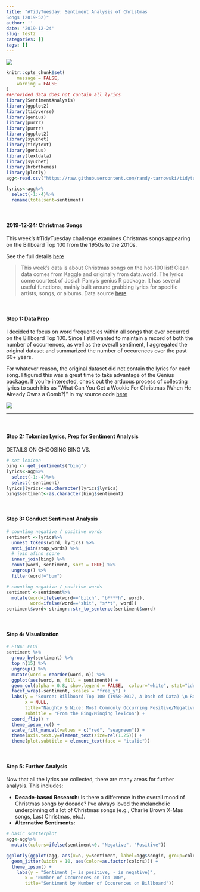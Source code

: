 ```yaml
---
title: "#TidyTuesday: Sentiment Analysis of Christmas
Songs (2019-52)"
author: ''
date: '2019-12-24'
slug: test2
categories: []
tags: []
---
```



<img src="https://raw.githubusercontent.com/randy-tarnowski/tidytuesday/master/2019-12-24_ChristmasSongs/12_24.png">

```r
knitr::opts_chunk$set(
	message = FALSE,
	warning = FALSE
)
##Provided data does not contain all lyrics
library(SentimentAnalysis)
library(ggplot2)
library(tidyverse)
library(genius)
library(purrr)
library(purrr)
library(ggplot2)
library(syuzhet)
library(tidytext)
library(genius)
library(textdata)
library(syuzhet)
library(hrbrthemes)
library(plotly)
agg<-read.csv("https://raw.githubusercontent.com/randy-tarnowski/tidytuesday/master/2019-12-24_ChristmasSongs/christmaslyrics_agg.csv")

lyrics<-agg%>%
  select(-1:-4)%>%
  rename(totalsent=sentiment)
```

<br>

#### 2019-12-24: Christmas Songs
This week’s #TidyTuesday challenge examines Christmas songs appearing on the Billboard Top 100 from the 1950s to the 2010s.

See the full details [here]("https://github.com/rfordatascience/tidytuesday/tree/master/data/2019/2019-12-24")

>This week's data is about Christmas songs on the hot-100 list! Clean data comes from Kaggle and originally from data.world. The lyrics come courtest of Josiah Parry's genius R package. It has several useful functions, mainly built around grabbing lyrics for specific artists, songs, or albums. Data source [here](https://github.com/rfordatascience/tidytuesday/tree/master/data/2019/2019-12-24)



<br>

#### Step 1: Data Prep
I decided to focus on word frequencies within all songs that ever occurred on the Billboard Top 100. Since I still wanted to maintain a record of both the number of occurrences, as well as the overall sentiment, I aggregated the original dataset and summarized the number of occurences over the past 60+ years.

For whatever reason, the original dataset did not contain the lyrics for each song. I figured this was a great time to take advantage of the Genius package. If you’re interested, check out the arduous process of collecting lyrics to such hits as “What Can You Get a Wookie For Christmas (When He Already Owns a Comb?)” in my source code  [here](https://github.com/randy-tarnowski/tidytuesday/blob/master/2019-12-24_ChristmasSongs/FINAL_12.24.19.R)


![](https://media1.giphy.com/media/5tRGwBkWx8Vt6/giphy.gif)  

***



<br>

#### Step 2: Tokenize Lyrics, Prep for Sentiment Analysis
DETAILS ON CHOOSING BING VS.
```r
# set lexicon
bing <- get_sentiments("bing")
lyrics<-agg%>%
  select(-1:-4)%>%
  select(-sentiment)
lyrics$lyrics<-as.character(lyrics$lyrics)
bing$sentiment<-as.character(bing$sentiment)
```



<br>

#### Step 3: Conduct Sentiment Analysis
```r
# counting negative / positive words
sentiment <-lyrics%>%
  unnest_tokens(word, lyrics) %>% 
  anti_join(stop_words) %>%
  # join afinn score
  inner_join(bing) %>%
  count(word, sentiment, sort = TRUE) %>%
  ungroup() %>%
  filter(word!="bum")

```

```r
# counting negative / positive words
sentiment <-sentiment%>%
  mutate(word=ifelse(word=="bitch", "b****h", word),
         word=ifelse(word=="shit", "s**t", word))
sentiment$word<-stringr::str_to_sentence(sentiment$word)
```

<br>

#### Step 4: Visualization
```r
# FINAL PLOT
sentiment %>%
  group_by(sentiment) %>%
  top_n(15) %>%
  ungroup() %>%
  mutate(word = reorder(word, n)) %>%
  ggplot(aes(word, n, fill = sentiment)) +
  geom_col(alpha = 0.8, show.legend = FALSE,  colour="white", stat="identity") +
  facet_wrap(~sentiment, scales = "free_y") +
  labs(y = "Source: Billboard Top 100 (1958-2017, A Dash of Data) \n Randy Tarnowski | @randytarnowski",
       x = NULL,
       title="Naughty & Nice: Most Commonly Occurring Positive/Negative Words in Top 100 Christmas Songs",
       subtitle = "From the Bing/Minqing lexicon") +
  coord_flip() +
  theme_ipsum_rc() + 
  scale_fill_manual(values = c("red", "seagreen")) + 
  theme(axis.text.y=element_text(size=rel(1.25))) +
  theme(plot.subtitle = element_text(face = "italic"))
```



<br>

#### Step 5: Further Analysis

Now that all the lyrics are collected, there are many areas for further analysis. This includes:

* **Decade-based Research:** Is there a difference in the overall mood of Christmas songs by decade? I’ve always loved the melancholic underpinning of a lot of Christmas songs (e.g., Charlie Brown X-Mas songs, Last Christmas, etc.).
* **Alternative Sentiments:**


```r
# basic scatterplot
agg<-agg%>%
  mutate(colors=ifelse(sentiment<0, "Negative", "Positive"))

ggplotly(ggplot(agg, aes(x=n, y=sentiment, label=agg$songid, group=colors)) + 
  geom_jitter(width = 10, aes(color=as.factor(colors))) +
  theme_ipsum() + 
    labs(y = "Sentiment (+ is positive, - is negative)",
       x = "Number of Occurences on Top 100",
       title="Sentiment by Number of Occurences on Billboard"))
```

